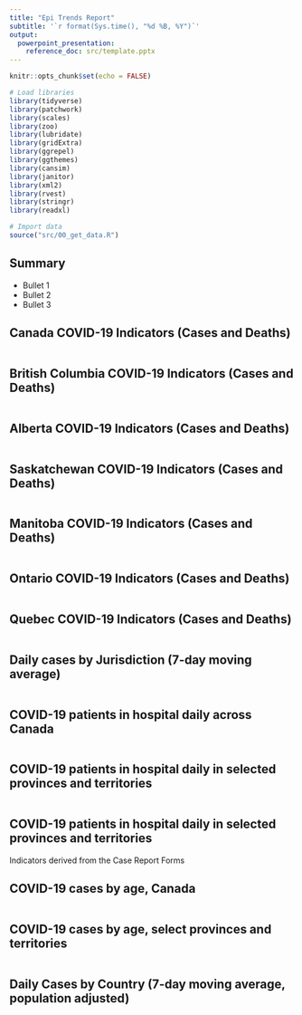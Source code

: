 ```yaml
---
title: "Epi Trends Report"
subtitle: '`r format(Sys.time(), "%d %B, %Y")`'
output: 
  powerpoint_presentation:
    reference_doc: src/template.pptx
---
```

```r
knitr::opts_chunk$set(echo = FALSE)

# Load libraries
library(tidyverse)
library(patchwork)
library(scales)
library(zoo)
library(lubridate)
library(gridExtra)
library(ggrepel)
library(ggthemes)
library(cansim)
library(janitor)
library(xml2)
library(rvest)
library(stringr)
library(readxl)

# Import data
source("src/00_get_data.R")
```

## Summary

- Bullet 1
- Bullet 2
- Bullet 3

## Canada COVID-19 Indicators (Cases and Deaths)

```r
```

## British Columbia COVID-19 Indicators (Cases and Deaths)

```r
```

## Alberta COVID-19 Indicators (Cases and Deaths)

```r
```

## Saskatchewan COVID-19 Indicators (Cases and Deaths)

```r
```

## Manitoba COVID-19 Indicators (Cases and Deaths)

```r
```

## Ontario COVID-19 Indicators (Cases and Deaths)

```r
```

## Quebec COVID-19 Indicators (Cases and Deaths)

```r
```

## Daily cases by Jurisdiction (7-day moving average)

```r
```

## COVID-19 patients in hospital daily across Canada 

```r
```

## COVID-19 patients in hospital daily in selected provinces and territories 

```r
```

## COVID-19 patients in hospital daily in selected provinces and territories 

Indicators derived from the Case Report Forms

## COVID-19 cases by age, Canada
```r
```

## COVID-19 cases by age, select provinces and territories
```r
```

## Daily Cases by Country (7-day moving average, population adjusted)

```r
```
